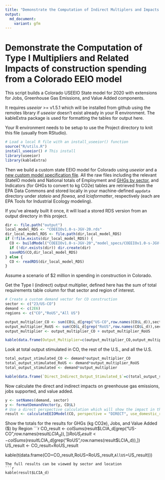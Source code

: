 ```yaml
---
title: "Demonstrate the Computation of Indirect Multiplers and Impacts of construction spending from a Colorado EEIO model"
output:
  md_document:
    variant: gfm
---
```


# Demonstrate the Computation of Type I Multipliers and Related Impacts of construction spending from a Colorado EEIO model

This script builds a Colorado USEEIO State model for 2020 with extensions for Jobs, Greenhouse Gas Emissions, and Value Added components.

It requires _useeior_ >= v1.5.1 which will be installed from github using the remotes library if _useeior_ doesn't exist already in your R environment. The kableExtra package is used for formatting the tables for output here.

Your R environment needs to be setup to use the Project directory to knit this file (usually from RStudio).

```r
# Load a local R file with an install_useeior() function
source("R/utils.R")
install_useeior() # This install
library(useeior)
library(kableExtra)
```

Then we build a custom state EEIO model for Colorado using _useeior_ and a [new custom model specification file](model_specs/COEEIOv1.0-s-JGV-20.yml).
All the raw files including the relevant StateIO models and National totals of Employment and [GHGs by sector](https://doi.org/10.23719/1529805), and Indicators (for GHGs to convert to kg CO2e) tables are retrieved from the EPA Data Commons and stored locally in your machine-defined `appdata` directory under _stateio_ and _flowsa_, and _lciaformatter_, respectively (each are EPA Tools for Industrial Ecology modeling).

If you've already built it once, it will load a stored RDS version from an output directory in this project.

```r
dir <- file.path("output")
local_model_RDS <- "COEEIOv1.0-s-JGV-20.rds"
dir_local_model_RDS <- file.path(dir,local_model_RDS)
if (!file.exists(dir_local_model_RDS)) {
  CO <- buildModel("COEEIOv1.0-s-JGV-20","model_specs/COEEIOv1.0-s-JGV-20.yml")  
  if (!dir.exists(dir)) dir.create(dir)
  saveRDS(CO,dir_local_model_RDS)
} else {
  CO <- readRDS(dir_local_model_RDS)
}
```

Assume a scenario of $2 million in spending in construction in Colorado.

Get the Type I (indirect) output multiplier, defined here has the sum of total requirements table column for that sector and region of interest.

```r
# Create a custom demand vector for CO construction
sector <- c("23/US-CO")
demand <- c(2E6)
regions <- c("CO","RoUS","All US")

output_multiplier_CO <- sum(CO$L_d[grep("US-CO",row.names(CO$L_d)),sector])
output_multiplier_RoUS <- sum(CO$L_d[grep("RoUS",row.names(CO$L_d)),sector])
output_multiplier <- output_multiplier_CO + output_multiplier_RoUS

kable(data.frame(Output_Multiplier=c(output_multiplier_CO,output_multiplier_RoUS,output_multiplier), row.names=regions))
```

Look at total output stimulated in CO, the rest of the U.S., and all the U.S.
```r
total_output_stimulated_CO <- demand*output_multiplier_CO
total_output_stimulated_RoUS <- demand*output_multiplier_RoUS
total_output_stimulated <- demand*output_multiplier

kable(data.frame(`Direct_Indirect_Output_Stimulated_$`=c(total_output_stimulated_CO,total_output_stimulated_RoUS,total_output_stimulated), row.names=regions))
```

Now calculate the direct and indirect impacts on greenhouse gas emissions, jobs supported, and value added.

```r
y <- setNames(demand, sector)
y <- formatDemandVector(y, CO$L)
# Use a direct perspective calculation which will show the impact in the sectors in which it occurs
result <- calculateEEIOModel(CO, perspective = "DIRECT", use_domestic_requirements=TRUE, demand = y)
```

Show the totals for the results for GHGs (kg CO2e), Jobs, and Value Added ($) by Region
```r
CO_result <- colSums(result$LCIA_d[grep("US-CO",row.names(result$LCIA_d)),])
RoUS_result <- colSums(result$LCIA_d[grep("RoUS",row.names(result$LCIA_d)),])
US_result <- CO_result+RoUS_result

kable(t(data.frame(CO=CO_result,RoUS=RoUS_result,`AllUS`=US_result)))
```
The full results can be viewed by sector and location
```r
kable(result$LCIA_d)
```
